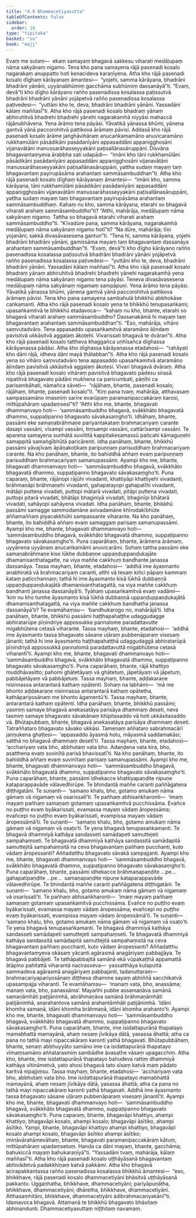 ```yaml
---
title: "4.9 Dhammacetiyasutta"
tableOfContents: false
sidebar:
  order: 10
type: "tipitaka"
basket: "su"
book: "majj"
---
```



<DynamicBreadcrumb />

<Division number="364" book="majj" bookNo="10" page="320">

<Paragraph number="1089" book="majj">
Evaṃ me sutaṃ—  ekaṃ samayaṃ bhagavā sakkesu viharati medāḷupaṃ nāma sakyānaṃ nigamo. Tena kho pana samayena rājā pasenadi kosalo nagarakaṃ anuppatto hoti kenacideva karaṇīyena. Atha kho rājā pasenadi kosalo dīghaṃ kārāyanaṃ āmantesi—  “yojehi, samma kārāyana, bhadrāni bhadrāni yānāni, uyyānabhūmiṃ gacchāma subhūmiṃ dassanāyā”ti. “Evaṃ, devā”ti kho dīgho kārāyano rañño pasenadissa kosalassa paṭissutvā bhadrāni bhadrāni yānāni yojāpetvā rañño pasenadissa kosalassa paṭivedesi—  “yuttāni kho te, deva, bhadrāni bhadrāni yānāni. Yassadāni kālaṃ maññasī”ti. Atha kho rājā pasenadi kosalo bhadraṃ yānaṃ abhiruhitvā bhadrehi bhadrehi yānehi nagarakamhā niyyāsi mahaccā rājānubhāvena. Yena ārāmo tena pāyāsi. Yāvatikā yānassa bhūmi, yānena gantvā yānā paccorohitvā pattikova ārāmaṃ pāvisi. Addasā kho rājā pasenadi kosalo ārāme jaṅghāvihāraṃ anucaṅkamamāno anuvicaramāno rukkhamūlāni pāsādikāni pasādanīyāni appasaddāni appanigghosāni vijanavātāni manussarāhasseyyakāni paṭisallānasāruppāni. Disvāna bhagavantaṃyeva ārabbha sati udapādi—  “imāni kho tāni rukkhamūlāni pāsādikāni pasādanīyāni appasaddāni appanigghosāni vijanavātāni manussarāhasseyyakāni paṭisallānasāruppāni, yattha sudaṃ mayaṃ taṃ bhagavantaṃ payirupāsāma arahantaṃ sammāsambuddhan”ti.
</Paragraph>

</Division>
<Division number="365" book="majj" bookNo="10" page="321">

<Paragraph number="1090" book="majj">
Atha kho rājā pasenadi kosalo dīghaṃ kārāyanaṃ āmantesi—  “imāni kho, samma kārāyana, tāni rukkhamūlāni pāsādikāni pasādanīyāni appasaddāni appanigghosāni vijanavātāni manussarāhasseyyakāni paṭisallānasāruppāni, yattha sudaṃ mayaṃ taṃ bhagavantaṃ payirupāsāma arahantaṃ sammāsambuddhaṃ. Kahaṃ nu kho, samma kārāyana, etarahi so bhagavā viharati arahaṃ sammāsambuddho”ti? “Atthi, mahārāja, medāḷupaṃ nāma sakyānaṃ nigamo. Tattha so bhagavā etarahi viharati arahaṃ sammāsambuddho”ti. “Kīvadūre pana, samma kārāyana, nagarakamhā medāḷupaṃ nāma sakyānaṃ nigamo hotī”ti? “Na dūre, mahārāja; tīṇi yojanāni; sakkā divasāvasesena gantun”ti. “Tena hi, samma kārāyana, yojehi bhadrāni bhadrāni yānāni, gamissāma mayaṃ taṃ bhagavantaṃ dassanāya arahantaṃ sammāsambuddhan”ti. “Evaṃ, devā”ti kho dīgho kārāyano rañño pasenadissa kosalassa paṭissutvā bhadrāni bhadrāni yānāni yojāpetvā rañño pasenadissa kosalassa paṭivedesi—  “yuttāni kho te, deva, bhadrāni bhadrāni yānāni. Yassadāni kālaṃ maññasī”ti. Atha kho rājā pasenadi kosalo bhadraṃ yānaṃ abhiruhitvā bhadrehi bhadrehi yānehi nagarakamhā yena medāḷupaṃ nāma sakyānaṃ nigamo tena pāyāsi. Teneva divasāvasesena medāḷupaṃ nāma sakyānaṃ nigamaṃ sampāpuṇi. Yena ārāmo tena pāyāsi. Yāvatikā yānassa bhūmi, yānena gantvā yānā paccorohitvā pattikova ārāmaṃ pāvisi.
</Paragraph>

</Division>
<Division number="366" book="majj" bookNo="10" page="321">

<Paragraph number="1091" book="majj">
Tena kho pana samayena sambahulā bhikkhū abbhokāse caṅkamanti. Atha kho rājā pasenadi kosalo yena te bhikkhū tenupasaṅkami; upasaṅkamitvā te bhikkhū etadavoca—  “kahaṃ nu kho, bhante, etarahi so bhagavā viharati arahaṃ sammāsambuddho? Dassanakāmā hi mayaṃ taṃ bhagavantaṃ arahantaṃ sammāsambuddhan”ti. “Eso, mahārāja, vihāro saṃvutadvāro. Tena appasaddo upasaṅkamitvā ataramāno āḷindaṃ pavisitvā ukkāsitvā aggaḷaṃ ākoṭehi. Vivarissati bhagavā te dvāran”ti. Atha kho rājā pasenadi kosalo tattheva khaggañca uṇhīsañca dīghassa kārāyanassa pādāsi. Atha kho dīghassa kārāyanassa etadahosi—  “rahāyati kho dāni rājā, idheva dāni mayā ṭhātabban”ti. Atha kho rājā pasenadi kosalo yena so vihāro saṃvutadvāro tena appasaddo upasaṅkamitvā ataramāno āḷindaṃ pavisitvā ukkāsitvā aggaḷaṃ ākoṭesi. Vivari bhagavā dvāraṃ. Atha kho rājā pasenadi kosalo vihāraṃ pavisitvā bhagavato pādesu sirasā nipatitvā bhagavato pādāni mukhena ca paricumbati, pāṇīhi ca parisambāhati, nāmañca sāveti—  “rājāhaṃ, bhante, pasenadi kosalo; rājāhaṃ, bhante, pasenadi kosalo”ti.
</Paragraph>

</Division>
<Division number="367" book="majj" bookNo="10" page="322">

<Paragraph number="1092" book="majj">
“Kiṃ pana tvaṃ, mahārāja, atthavasaṃ sampassamāno imasmiṃ sarīre evarūpaṃ paramanipaccakāraṃ karosi, mittūpahāraṃ upadaṃsesī”ti? “Atthi kho me, bhante, bhagavati dhammanvayo hoti—  ‘sammāsambuddho bhagavā, svākkhāto bhagavatā dhammo, suppaṭipanno bhagavato sāvakasaṃgho’ti. Idhāhaṃ, bhante, passāmi eke samaṇabrāhmaṇe pariyantakataṃ brahmacariyaṃ carante dasapi vassāni, vīsampi vassāni, tiṃsampi vassāni, cattārīsampi vassāni. Te aparena samayena sunhātā suvilittā kappitakesamassū pañcahi kāmaguṇehi samappitā samaṅgībhūtā paricārenti. Idha panāhaṃ, bhante, bhikkhū passāmi yāvajīvaṃ āpāṇakoṭikaṃ paripuṇṇaṃ parisuddhaṃ brahmacariyaṃ carante. Na kho panāhaṃ, bhante, ito bahiddhā aññaṃ evaṃ paripuṇṇaṃ parisuddhaṃ brahmacariyaṃ samanupassāmi. Ayampi kho me, bhante, bhagavati dhammanvayo hoti—  ‘sammāsambuddho bhagavā, svākkhāto bhagavatā dhammo, suppaṭipanno bhagavato sāvakasaṃgho’ti.
</Paragraph>

</Division>
<Division number="368" book="majj" bookNo="10" page="322">

<Paragraph number="1093" book="majj">
Puna caparaṃ, bhante, rājānopi rājūhi vivadanti, khattiyāpi khattiyehi vivadanti, brāhmaṇāpi brāhmaṇehi vivadanti, gahapatayopi gahapatīhi vivadanti, mātāpi puttena vivadati, puttopi mātarā vivadati, pitāpi puttena vivadati, puttopi pitarā vivadati, bhātāpi bhaginiyā vivadati, bhaginīpi bhātarā vivadati, sahāyopi sahāyena vivadati. Idha panāhaṃ, bhante, bhikkhū passāmi samagge sammodamāne avivadamāne khīrodakībhūte aññamaññaṃ piyacakkhūhi sampassante viharante. Na kho panāhaṃ, bhante, ito bahiddhā aññaṃ evaṃ samaggaṃ parisaṃ samanupassāmi. Ayampi kho me, bhante, bhagavati dhammanvayo hoti—  ‘sammāsambuddho bhagavā, svākkhāto bhagavatā dhammo, suppaṭipanno bhagavato sāvakasaṃgho’ti.
</Paragraph>

</Division>
<Division number="369" book="majj" bookNo="10" page="323">

<Paragraph number="1094" book="majj">
Puna caparāhaṃ, bhante, ārāmena ārāmaṃ, uyyānena uyyānaṃ anucaṅkamāmi anuvicarāmi. Sohaṃ tattha passāmi eke samaṇabrāhmaṇe kise lūkhe dubbaṇṇe uppaṇḍuppaṇḍukajāte dhamanisanthatagatte, na viya maññe cakkhuṃ bandhante janassa dassanāya. Tassa mayhaṃ, bhante, etadahosi—  ‘addhā ime āyasmanto anabhiratā vā brahmacariyaṃ caranti, atthi vā tesaṃ kiñci pāpaṃ kammaṃ kataṃ paṭicchannaṃ; tathā hi ime āyasmanto kisā lūkhā dubbaṇṇā uppaṇḍuppaṇḍukajātā dhamanisanthatagattā, na viya maññe cakkhuṃ bandhanti janassa dassanāyā’ti. Tyāhaṃ upasaṅkamitvā evaṃ vadāmi—  ‘kiṃ nu kho tumhe āyasmanto kisā lūkhā dubbaṇṇā uppaṇḍuppaṇḍukajātā dhamanisanthatagattā, na viya maññe cakkhuṃ bandhatha janassa dassanāyā’ti? Te evamāhaṃsu—  ‘bandhukarogo no, mahārājā’ti. Idha panāhaṃ, bhante, bhikkhū passāmi haṭṭhapahaṭṭhe udaggudagge abhiratarūpe pīṇindriye appossukke pannalome paradattavutte migabhūtena cetasā viharante. Tassa mayhaṃ, bhante, etadahosi—  ‘addhā ime āyasmanto tassa bhagavato sāsane uḷāraṃ pubbenāparaṃ visesaṃ jānanti; tathā hi ime āyasmanto haṭṭhapahaṭṭhā udaggudaggā abhiratarūpā pīṇindriyā appossukkā pannalomā paradattavuttā migabhūtena cetasā viharantī’ti. Ayampi kho me, bhante, bhagavati dhammanvayo hoti—  ‘sammāsambuddho bhagavā, svākkhāto bhagavatā dhammo, suppaṭipanno bhagavato sāvakasaṃgho’ti.
</Paragraph>

</Division>
<Division number="370" book="majj" bookNo="10" page="323">

<Paragraph number="1095" book="majj">
Puna caparāhaṃ, bhante, rājā khattiyo muddhāvasitto; pahomi ghātetāyaṃ vā ghātetuṃ, jāpetāyaṃ vā jāpetuṃ, pabbājetāyaṃ vā pabbājetuṃ. Tassa mayhaṃ, bhante, aḍḍakaraṇe nisinnassa antarantarā kathaṃ opātenti. Sohaṃ na labhāmi—  ‘mā me bhonto aḍḍakaraṇe nisinnassa antarantarā kathaṃ opātetha, kathāpariyosānaṃ me bhonto āgamentū’ti. Tassa mayhaṃ, bhante, antarantarā kathaṃ opātenti. Idha panāhaṃ, bhante, bhikkhū passāmi; yasmiṃ samaye bhagavā anekasatāya parisāya dhammaṃ deseti, neva tasmiṃ samaye bhagavato sāvakānaṃ khipitasaddo vā hoti ukkāsitasaddo vā. Bhūtapubbaṃ, bhante, bhagavā anekasatāya parisāya dhammaṃ deseti. Tatraññataro bhagavato sāvako ukkāsi. Tamenaṃ aññataro sabrahmacārī jaṇṇukena ghaṭṭesi—  ‘appasaddo āyasmā hotu, māyasmā saddamakāsi; satthā no bhagavā dhammaṃ desetī’ti. Tassa mayhaṃ, bhante, etadahosi—  ‘acchariyaṃ vata bho, abbhutaṃ vata bho. Adaṇḍena vata kira, bho, asatthena evaṃ suvinītā parisā bhavissatī’ti. Na kho panāhaṃ, bhante, ito bahiddhā aññaṃ evaṃ suvinītaṃ parisaṃ samanupassāmi. Ayampi kho me, bhante, bhagavati dhammanvayo hoti—  ‘sammāsambuddho bhagavā, svākkhāto bhagavatā dhammo, suppaṭipanno bhagavato sāvakasaṃgho’ti.
</Paragraph>

</Division>
<Division number="371" book="majj" bookNo="10" page="324">

<Paragraph number="1096" book="majj">
Puna caparāhaṃ, bhante, passāmi idhekacce khattiyapaṇḍite nipuṇe kataparappavāde vālavedhirūpe. Te bhindantā maññe caranti paññāgatena diṭṭhigatāni. Te suṇanti—  ‘samaṇo khalu, bho, gotamo amukaṃ nāma gāmaṃ vā nigamaṃ vā osarissatī’ti. Te pañhaṃ abhisaṅkharonti—  ‘imaṃ mayaṃ pañhaṃ samaṇaṃ gotamaṃ upasaṅkamitvā pucchissāma. Evañce no puṭṭho evaṃ byākarissati, evamassa mayaṃ vādaṃ āropessāma; evañcepi no puṭṭho evaṃ byākarissati, evampissa mayaṃ vādaṃ āropessāmā’ti. Te suṇanti—  ‘samaṇo khalu, bho, gotamo amukaṃ nāma gāmaṃ vā nigamaṃ vā osaṭo’ti. Te yena bhagavā tenupasaṅkamanti. Te bhagavā dhammiyā kathāya sandasseti samādapeti samuttejeti sampahaṃseti. Te bhagavatā dhammiyā kathāya sandassitā samādapitā samuttejitā sampahaṃsitā na ceva bhagavantaṃ pañhaṃ pucchanti, kuto vādaṃ āropessanti? Aññadatthu bhagavato sāvakā sampajjanti. Ayampi kho me, bhante, bhagavati dhammanvayo hoti—  ‘sammāsambuddho bhagavā, svākkhāto bhagavatā dhammo, suppaṭipanno bhagavato sāvakasaṃgho’ti.
</Paragraph>

</Division>
<Division number="372" book="majj" bookNo="10" page="325">

<Paragraph number="1097" book="majj">
Puna caparāhaṃ, bhante, passāmi idhekacce brāhmaṇapaṇḍite …pe…  gahapatipaṇḍite …pe…  samaṇapaṇḍite nipuṇe kataparappavāde vālavedhirūpe. Te bhindantā maññe caranti paññāgatena diṭṭhigatāni. Te suṇanti—  ‘samaṇo khalu, bho, gotamo amukaṃ nāma gāmaṃ vā nigamaṃ vā osarissatī’ti. Te pañhaṃ abhisaṅkharonti—  ‘imaṃ mayaṃ pañhaṃ samaṇaṃ gotamaṃ upasaṅkamitvā pucchissāma. Evañce no puṭṭho evaṃ byākarissati, evamassa mayaṃ vādaṃ āropessāma; evañcepi no puṭṭho evaṃ byākarissati, evampissa mayaṃ vādaṃ āropessāmā’ti. Te suṇanti—  ‘samaṇo khalu, bho, gotamo amukaṃ nāma gāmaṃ vā nigamaṃ vā osaṭo’ti. Te yena bhagavā tenupasaṅkamanti. Te bhagavā dhammiyā kathāya sandasseti samādapeti samuttejeti sampahaṃseti. Te bhagavatā dhammiyā kathāya sandassitā samādapitā samuttejitā sampahaṃsitā na ceva bhagavantaṃ pañhaṃ pucchanti, kuto vādaṃ āropessanti? Aññadatthu bhagavantaṃyeva okāsaṃ yācanti agārasmā anagāriyaṃ pabbajjāya. Te bhagavā pabbājeti. Te tathāpabbajitā samānā ekā vūpakaṭṭhā appamattā ātāpino pahitattā viharantā nacirasseva—  yassatthāya kulaputtā sammadeva agārasmā anagāriyaṃ pabbajanti, tadanuttaraṃ—  brahmacariyapariyosānaṃ diṭṭheva dhamme sayaṃ abhiññā sacchikatvā upasampajja viharanti. Te evamāhaṃsu—  ‘manaṃ vata, bho, anassāma; manaṃ vata, bho, panassāma’. Mayañhi pubbe assamaṇāva samānā samaṇāmhāti paṭijānimhā, abrāhmaṇāva samānā brāhmaṇāmhāti paṭijānimhā, anarahantova samānā arahantāmhāti paṭijānimhā. ‘Idāni khomha samaṇā, idāni khomha brāhmaṇā, idāni khomha arahanto’ti. Ayampi kho me, bhante, bhagavati dhammanvayo hoti—  ‘sammāsambuddho bhagavā, svākkhāto bhagavatā dhammo, suppaṭipanno bhagavato sāvakasaṃgho’ti.
</Paragraph>

</Division>
<Division number="373" book="majj" bookNo="10" page="325">

<Paragraph number="1098" book="majj">
Puna caparāhaṃ, bhante, ime isidattapurāṇā thapatayo mamabhattā mamayānā, ahaṃ nesaṃ jīvikāya dātā, yasassa āhattā; atha ca pana no tathā mayi nipaccakāraṃ karonti yathā bhagavati. Bhūtapubbāhaṃ, bhante, senaṃ abbhuyyāto samāno ime ca isidattapurāṇā thapatayo vīmaṃsamāno aññatarasmiṃ sambādhe āvasathe vāsaṃ upagacchiṃ. Atha kho, bhante, ime isidattapurāṇā thapatayo bahudeva rattiṃ dhammiyā kathāya vītināmetvā, yato ahosi bhagavā tato sīsaṃ katvā maṃ pādato karitvā nipajjiṃsu. Tassa mayhaṃ, bhante, etadahosi—  ‘acchariyaṃ vata bho, abbhutaṃ vata bho. Ime isidattapurāṇā thapatayo mamabhattā mamayānā, ahaṃ nesaṃ jīvikāya dātā, yasassa āhattā; atha ca pana no tathā mayi nipaccakāraṃ karonti yathā bhagavati. Addhā ime āyasmanto tassa bhagavato sāsane uḷāraṃ pubbenāparaṃ visesaṃ jānantī’ti. Ayampi kho me, bhante, bhagavati dhammanvayo hoti—  ‘sammāsambuddho bhagavā, svākkhāto bhagavatā dhammo, suppaṭipanno bhagavato sāvakasaṃgho’ti.
</Paragraph>

</Division>
<Division number="374" book="majj" bookNo="10" page="326">

<Paragraph number="1099" book="majj">
Puna caparaṃ, bhante, bhagavāpi khattiyo, ahampi khattiyo; bhagavāpi kosalo, ahampi kosalo; bhagavāpi āsītiko, ahampi āsītiko. Yampi, bhante, bhagavāpi khattiyo ahampi khattiyo, bhagavāpi kosalo ahampi kosalo, bhagavāpi āsītiko ahampi āsītiko; imināvārahāmevāhaṃ, bhante, bhagavati paramanipaccakāraṃ kātuṃ, mittūpahāraṃ upadaṃsetuṃ. Handa ca dāni mayaṃ, bhante, gacchāma; bahukiccā mayaṃ bahukaraṇīyā”ti. “Yassadāni tvaṃ, mahārāja, kālaṃ maññasī”ti. Atha kho rājā pasenadi kosalo uṭṭhāyāsanā bhagavantaṃ abhivādetvā padakkhiṇaṃ katvā pakkāmi.
</Paragraph>

<Paragraph number="1100" book="majj">
Atha kho bhagavā acirapakkantassa rañño pasenadissa kosalassa bhikkhū āmantesi—  “eso, bhikkhave, rājā pasenadi kosalo dhammacetiyāni bhāsitvā uṭṭhāyāsanā pakkanto. Uggaṇhatha, bhikkhave, dhammacetiyāni; pariyāpuṇātha, bhikkhave, dhammacetiyāni; dhāretha, bhikkhave, dhammacetiyāni. Atthasaṃhitāni, bhikkhave, dhammacetiyāni ādibrahmacariyakānī”ti.
</Paragraph>

<Paragraph number="1101" book="majj">
Idamavoca bhagavā. Attamanā te bhikkhū bhagavato bhāsitaṃ abhinandunti.

</Paragraph>
</Division>

<Paragraph number="1102" type="center" book="majj">
Dhammacetiyasuttaṃ niṭṭhitaṃ navamaṃ.
</Paragraph>